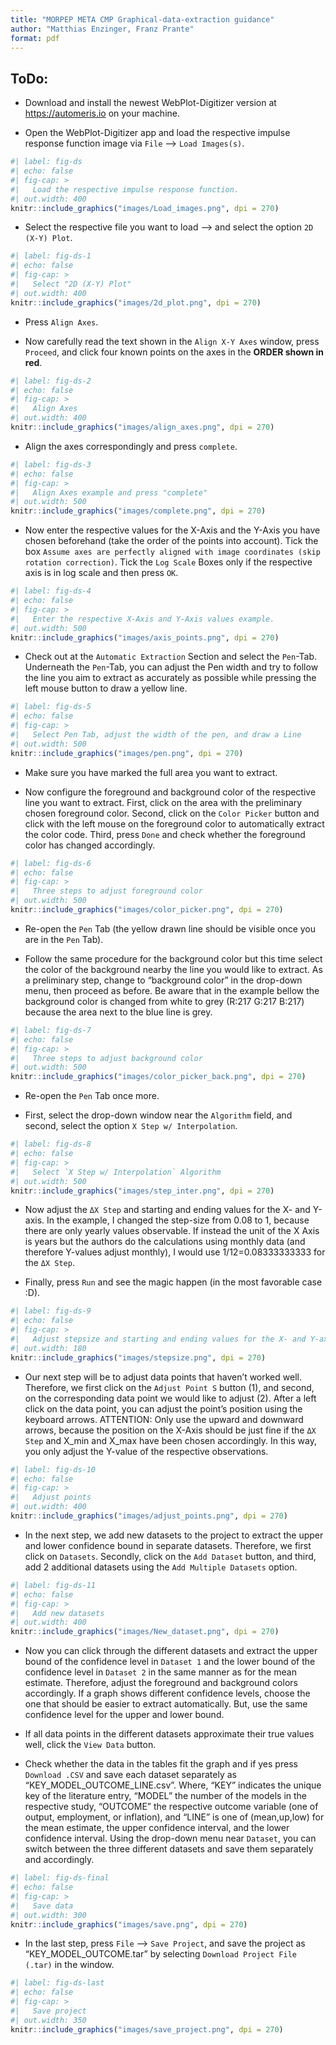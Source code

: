 ```yaml
---
title: "MORPEP META CMP Graphical-data-extraction guidance"
author: "Matthias Enzinger, Franz Prante"
format: pdf
---
```


## ToDo:

- Download and install the newest WebPlot-Digitizer version at [https://automeris.io](https://automeris.io/WebPlotDigitizer/download.html) on your machine.  

- Open the WebPlot-Digitizer app and load the respective impulse response function image via `File` --> `Load Images(s)`.


```r
#| label: fig-ds
#| echo: false
#| fig-cap: >
#|   Load the respective impulse response function.
#| out.width: 400
knitr::include_graphics("images/Load_images.png", dpi = 270)
```



- Select the respective file you want to load --> and select the option `2D (X-Y) Plot`.

\newpage

```r
#| label: fig-ds-1
#| echo: false
#| fig-cap: >
#|   Select "2D (X-Y) Plot"
#| out.width: 400
knitr::include_graphics("images/2d_plot.png", dpi = 270)
```

- Press `Align Axes`.

- Now carefully read the text shown in the `Align X-Y Axes` window, press `Proceed`, and click four known points on the axes in the **ORDER shown in red**.


```r
#| label: fig-ds-2
#| echo: false
#| fig-cap: >
#|   Align Axes
#| out.width: 400
knitr::include_graphics("images/align_axes.png", dpi = 270)
```


\newpage

- Align the axes correspondingly and press `complete`. 



```r
#| label: fig-ds-3
#| echo: false
#| fig-cap: >
#|   Align Axes example and press "complete"
#| out.width: 500
knitr::include_graphics("images/complete.png", dpi = 270)
```


\newpage

- Now enter the respective values for the X-Axis and the Y-Axis you have chosen beforehand (take the order of the points into account). Tick the box `Assume axes are perfectly aligned with image coordinates (skip rotation correction)`. Tick the `Log Scale` Boxes only if the respective axis is in log scale and then press `OK`. 

```r
#| label: fig-ds-4
#| echo: false
#| fig-cap: >
#|   Enter the respective X-Axis and Y-Axis values example.
#| out.width: 500
knitr::include_graphics("images/axis_points.png", dpi = 270)
```


\newpage

- Check out at the `Automatic Extraction` Section and select the `Pen`-Tab. Underneath the `Pen`-Tab, you can adjust the Pen width and try to follow the line you aim to extract as accurately as possible while pressing the left mouse button to draw a yellow line. 


```r
#| label: fig-ds-5
#| echo: false
#| fig-cap: >
#|   Select Pen Tab, adjust the width of the pen, and draw a Line
#| out.width: 500
knitr::include_graphics("images/pen.png", dpi = 270)
```

- Make sure you have marked the full area you want to extract.

\newpage

- Now configure the foreground and background color of the respective line you want to extract. First, click on the area with the preliminary chosen foreground color. Second, click on the `Color Picker` button and click with the left mouse on the foreground color to automatically extract the color code. Third, press `Done` and check whether the foreground color has changed accordingly. 


```r
#| label: fig-ds-6
#| echo: false
#| fig-cap: >
#|   Three steps to adjust foreground color
#| out.width: 500
knitr::include_graphics("images/color_picker.png", dpi = 270)
```


\newpage


- Re-open the `Pen` Tab (the yellow drawn line should be visible once you are in the `Pen` Tab).

- Follow the same procedure for the background color but this time select the color of the background nearby the line you would like to extract. As a preliminary step, change to "background color" in the drop-down menu, then proceed as before. Be aware that in the example bellow the background color is changed from white to grey (R:217 G:217 B:217) because the area next to the blue line is grey. 

```r
#| label: fig-ds-7
#| echo: false
#| fig-cap: >
#|   Three steps to adjust background color
#| out.width: 500
knitr::include_graphics("images/color_picker_back.png", dpi = 270)
```

\newpage

- Re-open the `Pen` Tab once more.

- First, select the drop-down window near the `Algorithm` field, and second, select the option `X Step w/ Interpolation`.

```r
#| label: fig-ds-8
#| echo: false
#| fig-cap: >
#|   Select `X Step w/ Interpolation` Algorithm
#| out.width: 500
knitr::include_graphics("images/step_inter.png", dpi = 270)
```


- Now adjust the `ΔX Step` and starting and ending values for the X- and Y-axis. In the example, I changed the step-size from 0.08 to 1, because there are only yearly values observable. If instead the unit of the X Axis is years but the authors do the calculations using monthly data (and therefore Y-values adjust monthly), I would use 1/12=0.08333333333 for the `ΔX Step`.

- Finally, press `Run` and see the magic happen (in the most favorable case :D).

```r
#| label: fig-ds-9
#| echo: false
#| fig-cap: >
#|   Adjust stepsize and starting and ending values for the X- and Y-axis. 
#| out.width: 180
knitr::include_graphics("images/stepsize.png", dpi = 270)
```


\newpage


- Our next step will be to adjust data points that haven't worked well. Therefore, we first click on the `Adjust Point S` button (1), and second, on the corresponding data point we would like to adjust (2). After a left click on the data point, you can adjust the point's position using the keyboard arrows. ATTENTION: Only use the upward and downward arrows, because the position on the X-Axis should be just fine if the `ΔX Step` and X_min and X_max have been chosen accordingly. In this way, you only adjust the Y-value of the respective observations. 


```r
#| label: fig-ds-10
#| echo: false
#| fig-cap: >
#|   Adjust points 
#| out.width: 400
knitr::include_graphics("images/adjust_points.png", dpi = 270)
```



\newpage

- In the next step, we add new datasets to the project to extract the upper and lower confidence bound in separate datasets. Therefore, we first click on `Datasets`. Secondly, click on the `Add Dataset` button, and third, add 2 additional datasets using the `Add Multiple Datasets` option. 


```r
#| label: fig-ds-11
#| echo: false
#| fig-cap: >
#|   Add new datasets 
#| out.width: 400
knitr::include_graphics("images/New_dataset.png", dpi = 270)
```


- Now you can click through the different datasets and extract the upper bound of the confidence level in `Dataset 1` and the lower bound of the confidence level in `Dataset 2` in the same manner as for the mean estimate. Therefore, adjust the foreground and background colors accordingly. If a graph shows different confidence levels, choose the one that should be easier to extract automatically. But, use the same confidence level for the upper and lower bound. 


\newpage

- If all data points in the different datasets approximate their true values well, click the `View Data` button.

- Check whether the data in the tables fit the graph and if yes press `Download .CSV` and save each dataset separately as "KEY_MODEL_OUTCOME_LINE.csv". Where, "KEY" indicates the unique key of the literature entry, "MODEL" the number of the models in the respective study, "OUTCOME" the respective outcome variable (one of output, employment, or inflation), and "LINE" is one of (mean,up,low) for the mean estimate, the upper confidence interval, and the lower confidence interval. Using the drop-down menu near `Dataset`, you can switch between the three different datasets and save them separately and accordingly.  


```r
#| label: fig-ds-final
#| echo: false
#| fig-cap: >
#|   Save data
#| out.width: 300
knitr::include_graphics("images/save.png", dpi = 270)
```


- In the last step, press `File` --> `Save Project`, and save the project as "KEY_MODEL_OUTCOME.tar" by selecting `Download Project File (.tar)` in the window.


```r
#| label: fig-ds-last
#| echo: false
#| fig-cap: >
#|   Save project
#| out.width: 350
knitr::include_graphics("images/save_project.png", dpi = 270)
```


<!-- \newpage -->

<!-- 1) The goal of this manual is to For each study, a dataset of raw effect measures, probably one dataset for eachmodel specification (e.g. for each extracted IRF from a paper)•These datasets would be created by us or automatically created by a tool like WebPlot-Digitizer or other data extraction software. -->

<!-- WebPlotDigitizerA semi-automatic tool to extract data from plots. Free and open source. Used by many papers,including Ehrenbergerova, Bajzik, and Havranek (2022).Using this tool would allow for fully transparent data collection, since we can store screenshotsof the impulse-response functions along with the extracted data to be reopened in the tool, sodouble-checking and correcting measurements would be extremely easy. Data extraction usingthis tool is also fast, which allows to extract much more data (e.g. monthly where possible).We could potentially create instructions for student assistants on how to extract data withthis tool.TO DO: write instruction on how to extract the data with this tool -->

